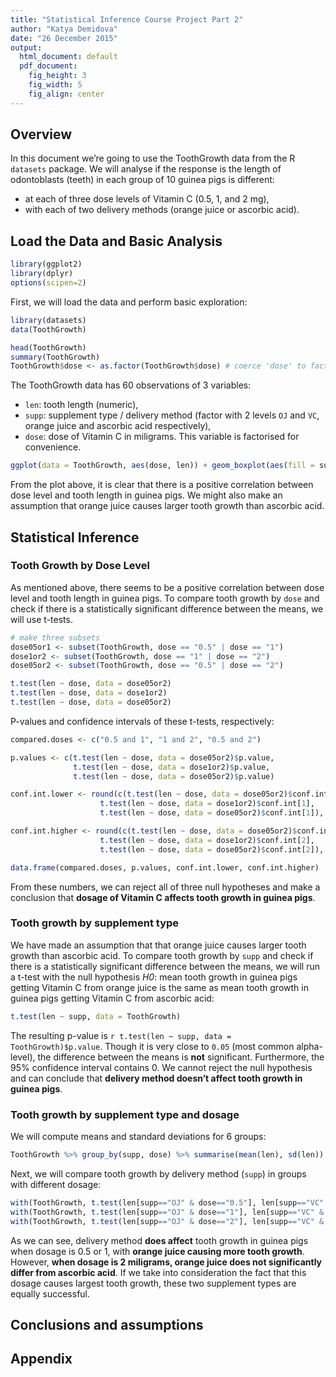 ```yaml
---
title: "Statistical Inference Course Project Part 2"
author: "Katya Demidova"
date: "26 December 2015"
output:
  html_document: default
  pdf_document:
    fig_height: 3
    fig_width: 5
    fig_align: center
---
```


## Overview

In this document we're going to use the ToothGrowth data from the R `datasets` package. We will analyse if the response is the length of odontoblasts (teeth) in each group of 10 guinea pigs is different:

* at each of three dose levels of Vitamin C (0.5, 1, and 2 mg),
* with each of two delivery methods (orange juice or ascorbic acid).

## Load the Data and Basic Analysis

```r
library(ggplot2)
library(dplyr)
options(scipen=2)
```

First, we will load the data and perform basic exploration:

```r
library(datasets)
data(ToothGrowth)
```

```r
head(ToothGrowth)
summary(ToothGrowth)
ToothGrowth$dose <- as.factor(ToothGrowth$dose) # coerce 'dose' to factor
```

The ToothGrowth data has 60 observations of 3 variables:

* `len`: tooth length (numeric),
* `supp`: supplement type / delivery method (factor with 2 levels `OJ` and `VC`, orange juice and ascorbic acid respectively),
* `dose`: dose of Vitamin C in miligrams. This variable is factorised for convenience.

```r
ggplot(data = ToothGrowth, aes(dose, len)) + geom_boxplot(aes(fill = supp)) + ggtitle("Tooth growth by dose of Vitamin C\nwith different delivery methods") + ylab("tooth length") + facet_grid(. ~ supp)
```

From the plot above, it is clear that there is a positive correlation between dose level and tooth length in guinea pigs. We might also make an assumption that orange juice causes larger tooth growth than ascorbic acid.

## Statistical Inference

### Tooth Growth by Dose Level

As mentioned above, there seems to be a positive correlation between dose level and tooth length in guinea pigs. To compare tooth growth by `dose` and check if there is a statistically significant difference between the means, we will use t-tests.

```r
# make three subsets
dose05or1 <- subset(ToothGrowth, dose == "0.5" | dose == "1")
dose1or2 <- subset(ToothGrowth, dose == "1" | dose == "2")
dose05or2 <- subset(ToothGrowth, dose == "0.5" | dose == "2")
```

```r
t.test(len ~ dose, data = dose05or2)
t.test(len ~ dose, data = dose1or2)
t.test(len ~ dose, data = dose05or2)
```

P-values and confidence intervals of these t-tests, respectively:

```r
compared.doses <- c("0.5 and 1", "1 and 2", "0.5 and 2")

p.values <- c(t.test(len ~ dose, data = dose05or2)$p.value, 
              t.test(len ~ dose, data = dose1or2)$p.value, 
              t.test(len ~ dose, data = dose05or2)$p.value)

conf.int.lower <- round(c(t.test(len ~ dose, data = dose05or2)$conf.int[1], 
                    t.test(len ~ dose, data = dose1or2)$conf.int[1], 
                    t.test(len ~ dose, data = dose05or2)$conf.int[1]), 3)

conf.int.higher <- round(c(t.test(len ~ dose, data = dose05or2)$conf.int[2], 
                    t.test(len ~ dose, data = dose1or2)$conf.int[2], 
                    t.test(len ~ dose, data = dose05or2)$conf.int[2]), 3)

data.frame(compared.doses, p.values, conf.int.lower, conf.int.higher)
```

From these numbers, we can reject all of three null hypotheses and make a conclusion that **dosage of Vitamin C affects tooth growth in guinea pigs**.

### Tooth growth by supplement type

We have made an assumption that that orange juice causes larger tooth growth than ascorbic acid. To compare tooth growth by `supp` and check if there is a statistically significant difference between the means, we will run a t-test with the null hypothesis *H0*: mean tooth growth in guinea pigs getting Vitamin C from orange juice is the same as mean tooth growth in guinea pigs getting Vitamin C from ascorbic acid:

```r
t.test(len ~ supp, data = ToothGrowth)
```

The resulting p-value is ``r t.test(len ~ supp, data = ToothGrowth)$p.value``. Though it is very close to `0.05` (most common alpha-level), the difference between the means is **not** significant. Furthermore, the 95% confidence interval contains 0. We cannot reject the null hypothesis and can conclude that **delivery method doesn't affect tooth growth in guinea pigs**.

### Tooth growth by supplement type and dosage

We will compute means and standard deviations for 6 groups:

```r
ToothGrowth %>% group_by(supp, dose) %>% summarise(mean(len), sd(len))
```

Next, we will compare tooth growth by delivery method (`supp`) in groups with different dosage:

```r
with(ToothGrowth, t.test(len[supp=="OJ" & dose=="0.5"], len[supp=="VC" & dose=="0.5"]))$p.value
with(ToothGrowth, t.test(len[supp=="OJ" & dose=="1"], len[supp=="VC" & dose=="1"]))$p.value
with(ToothGrowth, t.test(len[supp=="OJ" & dose=="2"], len[supp=="VC" & dose=="2"]))$p.value
```

As we can see, delivery method **does affect** tooth growth in guinea pigs when dosage is 0.5 or 1, with **orange juice causing more tooth growth**. However, **when dosage is 2 miligrams, orange juice does not significantly differ from ascorbic acid**. If we take into consideration the fact that this dosage causes largest tooth growth, these two supplement types are equally successful.

## Conclusions and assumptions

## Appendix
